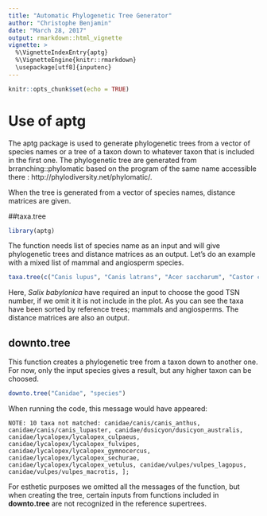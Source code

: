 ---
title: "Automatic Phylogenetic Tree Generator"
author: "Christophe Benjamin"
date: "March 28, 2017"
output: rmarkdown::html_vignette
vignette: >
  %\VignetteIndexEntry{aptg}
  %\VignetteEngine{knitr::rmarkdown}
  \usepackage[utf8]{inputenc}
---

```{r setup, include=FALSE}
knitr::opts_chunk$set(echo = TRUE)
```

# Use of aptg

The aptg package is used to generate phylogenetic trees from a vector of species names or a tree of a taxon down to whatever taxon that is included in the first one. The phylogenetic tree are generated from brranching::phylomatic based on the program of the same name accessible there : http://phylodiversity.net/phylomatic/. 

When the tree is generated from a vector of species names, distance matrices are given. 

##taxa.tree

```{r include=FALSE}
library(aptg)

```

The function needs  list of species name as an input and will give phylogenetic trees and distance matrices as an output. Let's do an example with a mixed list of mammal and angiosperm species. 

```{r taxa.tree, message=FALSE}
taxa.tree(c("Canis lupus", "Canis latrans", "Acer saccharum", "Castor canadensis", "Alces alces", "Acer rubrum", "Vulpes vulpes", "Salix babylonica", "Odocoileus virginianus", "Betula alleghaniensis", "Rangifer tarandus","Juniperus occidentalis", "Pinus strobus"))
```

Here, _Salix babylonica_ have required an input to choose the good TSN number, if we omit it it is not include in the plot.  As you can see the taxa have been sorted by reference trees; mammals and angiosperms.  The distance matrices are also an output. 

## downto.tree
This function creates a phylogenetic tree from a taxon down to another one. For now, only the input species gives a result, but any higher taxon can be choosed. 

```{r downto.tree, echo=TRUE, fig.height=4, fig.width=6, message=FALSE, warning=TRUE}
downto.tree("Canidae", "species")
```

When running the code, this message would have appeared: 
```{}
NOTE: 10 taxa not matched: canidae/canis/canis_anthus, canidae/canis/canis_lupaster, canidae/dusicyon/dusicyon_australis, canidae/lycalopex/lycalopex_culpaeus, canidae/lycalopex/lycalopex_fulvipes, canidae/lycalopex/lycalopex_gymnocercus, canidae/lycalopex/lycalopex_sechurae, canidae/lycalopex/lycalopex_vetulus, canidae/vulpes/vulpes_lagopus, canidae/vulpes/vulpes_macrotis, ];
```
For esthetic purposes we omitted all the messages of the function, but when creating the tree, certain inputs from functions included in __downto.tree__ are not recognized in the reference supertrees. 
